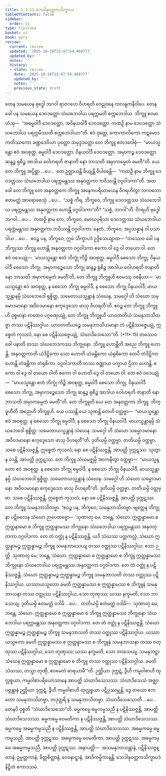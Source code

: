 ```yaml
---
title: 1.2.11 ဘေဒါနုဝတ္တကသိက္ခာပဒ
tableOfContents: false
sidebar:
  order: 11
type: tipitaka
basket: vi
book: para
review:
  current: review
  updated: '2025-10-18T23:47:54.468777'
  updated_by: ''
  notes: ''
  history:
  - state: review
    date: '2025-10-18T23:47:54.468777'
    updated_by: ''
    notes: ''
    previous_state: draft
---
```



<DynamicBreadcrumb />


<ReviewStatus review={frontmatter.review} showDetails={true} />

<HypothesisAnnotation frontmatter={frontmatter} />

<Division number="417" book="para" e="ch" v="1" p="267">

<Paragraph number="1704" book="para">
တေန သမယေန ဗုဒ္ဓေါ ဘဂဝါ ရာဇဂဟေ ဝိဟရတိ ဝေဠုဝနေ ကလန္ဒကနိဝါပေ. တေန ခေါ ပန သမယေန ဒေဝဒတ္တော သံဃဘေဒါယ ပရက္ကမတိ စက္ကဘေဒါယ. ဘိက္ခူ ဧဝမာဟံသု—  “အဓမ္မဝါဒီ ဒေဝဒတ္တော, အဝိနယဝါဒီ ဒေဝဒတ္တော. ကထဉှိ နာမ ဒေဝဒတ္တော သံဃဘေဒါယ ပရက္ကမိဿတိ စက္ကဘေဒါယာ”တိ. ဧဝံ ဝုတ္တေ, ကောကာလိကော ကဋမောဒကတိဿကော ခဏ္ဍဒေဝိယာ ပုတ္တော သမုဒ္ဒဒတ္တော တေ ဘိက္ခူ ဧတဒဝေါစုံ—  “မာယသ္မန္တော ဧဝံ အဝစုတ္ထ. ဓမ္မဝါဒီ ဒေဝဒတ္တော, ဝိနယဝါဒီ ဒေဝဒတ္တော. အမှာကဉ္စ ဒေဝဒတ္တော ဆန္ဒဉ္စ ရုစိဉ္စ အာဒါယ ဝေါဟရတိ ဇာနာတိ နော ဘာသတိ အမှာကမ္ပေတံ ခမတီ”တိ. ယေ တေ ဘိက္ခူ အပ္ပိစ္ဆာ …ပေ…  တေ ဥဇ္ဈာယန္တိ ခိယျန္တိ ဝိပါစေန္တိ—  “ကထဉှိ နာမ ဘိက္ခူ ဒေဝဒတ္တဿ သံဃဘေဒါယ ပရက္ကမန္တဿ အနုဝတ္တကာ ဘဝိဿန္တိ ဝဂ္ဂဝါဒကာ”တိ.
</Paragraph>

<Paragraph number="1705" book="para">
အထ ခေါ တေ ဘိက္ခူ တေ အနုဝတ္တကေ ဘိက္ခူ အနေကပရိယာယေန ဝိဂရဟိတွာ ဘဂဝတော ဧတမတ္ထံ အာရောစေသုံ …ပေ…  “သစ္စံ ကိရ, ဘိက္ခဝေ, ဘိက္ခူ ဒေဝဒတ္တဿ သံဃဘေဒါယ ပရက္ကမန္တဿ အနုဝတ္တကာ ဟောန္တိ ဝဂ္ဂဝါဒကာ”တိ? “သစ္စံ, ဘဂဝါ”တိ. ဝိဂရဟိ ဗုဒ္ဓေါ ဘဂဝါ …ပေ…  ကထဉှိ နာမ တေ, ဘိက္ခဝေ, မောဃပုရိသာ ဒေဝဒတ္တဿ သံဃဘေဒါယ ပရက္ကမန္တဿ အနုဝတ္တကာ ဘဝိဿန္တိ ဝဂ္ဂဝါဒကာ. နေတံ, ဘိက္ခဝေ, အပ္ပသန္နာနံ ဝါ ပသာဒါယ …ပေ…  ဧဝဉ္စ ပန, ဘိက္ခဝေ, ဣမံ သိက္ခာပဒံ ဥဒ္ဒိသေယျာထ—
</Paragraph>

</Division>
<Division number="418" book="para" e="ch" v="1" p="268">

<Paragraph number="1706" book="para">
<Emphasis>“တဿေဝ ခေါ ပန ဘိက္ခုဿ ဘိက္ခူ ဟောန္တိ အနုဝတ္တကာ ဝဂ္ဂဝါဒကာ ဧကော ဝါ ဒွေ ဝါ တယော ဝါ. တေ ဧဝံ ဝဒေယျုံ—  ‘မာယသ္မန္တော ဧတံ ဘိက္ခုံ ကိဉ္စိ အဝစုတ္ထ. ဓမ္မဝါဒီ စေသော ဘိက္ခု, ဝိနယဝါဒီ စေသော ဘိက္ခု. အမှာကဉ္စေသော ဘိက္ခု ဆန္ဒဉ္စ ရုစိဉ္စ အာဒါယ ဝေါဟရတိ ဇာနာတိ နော ဘာသတိ အမှာကမ္ပေတံ ခမတီ’တိ, တေ ဘိက္ခူ ဘိက္ခူဟိ ဧဝမဿု ဝစနီယာ—  ‘မာယသ္မန္တော ဧဝံ အဝစုတ္ထ, န စေသော ဘိက္ခု ဓမ္မဝါဒီ, န စေသော ဘိက္ခု ဝိနယဝါဒီ, မာယသ္မန္တာနမ္ပိ သံဃဘေဒေါ ရုစ္စိတ္ထ, သမေတာယသ္မန္တာနံ သံဃေန, သမဂ္ဂေါ ဟိ သံဃော သမ္မောဒမာနော အဝိဝဒမာနော ဧကုဒ္ဒေသော ဖာသု ဝိဟရတီ’တိ. ဧဝဉ္စ တေ ဘိက္ခူ ဘိက္ခူဟိ ဝုစ္စမာနာ တထေဝ ပဂ္ဂဏှေယျုံ, တေ ဘိက္ခူ ဘိက္ခူဟိ ယာဝတတိယံ သမနုဘာသိတဗ္ဗာ တဿ ပဋိနိဿဂ္ဂါယ. ယာဝတတိယဉ္စေ သမနုဘာသိယမာနာ တံ ပဋိနိဿဇ္ဇေယျုံ, ဣစ္စေတံ ကုသလံ, နော စေ ပဋိနိဿဇ္ဇေယျုံ, သံဃာဒိသေသော”</Emphasis>တိ. (*11*:<Emphasis>15</Emphasis>)
</Paragraph>

</Division>
<Division number="419" book="para" e="ch" v="1" p="268">

<Paragraph number="1707" book="para">
<Emphasis>တဿေဝ ခေါ ပနာ</Emphasis>တိ တဿ သံဃဘေဒကဿ ဘိက္ခုနော.
</Paragraph>

<Paragraph number="1708" book="para">
<Emphasis>ဘိက္ခူ ဟောန္တီ</Emphasis>တိ အညေ ဘိက္ခူ ဟောန္တိ.
</Paragraph>

<Paragraph number="1709" book="para">
<Emphasis>အနုဝတ္တကာ</Emphasis>တိ ယံဒိဋ္ဌိကော သော ဟောတိ ယံခန္တိကော ယံရုစိကော တေပိ တံဒိဋ္ဌိကာ ဟောန္တိ တံခန္တိကာ တံရုစိကာ.
</Paragraph>

<Paragraph number="1710" book="para">
<Emphasis>ဝဂ္ဂဝါဒကာ</Emphasis>တိ တဿ ဝဏ္ဏာယ ပက္ခာယ ဌိတာ ဟောန္တိ.
</Paragraph>

<Paragraph number="1711" book="para">
<Emphasis>ဧကော ဝါ ဒွေ ဝါ တယော ဝါ</Emphasis>တိ ဧကော ဝါ ဟောတိ ဒွေ ဝါ တယော ဝါ. တေ ဧဝံ ဝဒေယျုံ—  “မာယသ္မန္တော ဧတံ ဘိက္ခုံ ကိဉ္စိ အဝစုတ္ထ, ဓမ္မဝါဒီ စေသော ဘိက္ခု, ဝိနယဝါဒီ စေသော ဘိက္ခု, အမှာကဉ္စေသော ဘိက္ခု ဆန္ဒဉ္စ ရုစိဉ္စ အာဒါယ ဝေါဟရတိ ဇာနာတိ နော ဘာသတိ အမှာကမ္ပေတံ ခမတီ”တိ.
</Paragraph>

<Paragraph number="1712" book="para">
<Emphasis>တေ ဘိက္ခူ</Emphasis>တိ ယေ တေ အနုဝတ္တကာ ဘိက္ခူ.
</Paragraph>

<Paragraph number="1713" book="para">
<Emphasis>ဘိက္ခူဟီ</Emphasis>တိ အညေဟိ ဘိက္ခူဟိ.
</Paragraph>

<Paragraph number="1714" book="para">
ယေ ပဿန္တိ ယေ သုဏန္တိ တေဟိ ဝတ္တဗ္ဗာ—  “မာယသ္မန္တော ဧဝံ အဝစုတ္ထ. န စေသော ဘိက္ခု ဓမ္မဝါဒီ, န စေသော ဘိက္ခု ဝိနယဝါဒီ. မာယသ္မန္တာနမ္ပိ သံဃဘေဒေါ ရုစ္စိတ္ထ. သမေတာယသ္မန္တာနံ သံဃေန. သမဂ္ဂေါ ဟိ သံဃော သမ္မောဒမာနော အဝိဝဒမာနော ဧကုဒ္ဒေသော ဖာသု ဝိဟရတီ”တိ. ဒုတိယမ္ပိ ဝတ္တဗ္ဗာ. တတိယမ္ပိ ဝတ္တဗ္ဗာ. သစေ ပဋိနိဿဇ္ဇန္တိ, ဣစ္စေတံ ကုသလံ; နော စေ ပဋိနိဿဇ္ဇန္တိ, အာပတ္တိ ဒုက္ကဋဿ. သုတွာ န ဝဒန္တိ, အာပတ္တိ ဒုက္ကဋဿ. တေ ဘိက္ခူ သံဃမဇ္ဈမ္ပိ အာကဍ္ဎိတွာ ဝတ္တဗ္ဗာ—  “မာယသ္မန္တော ဧဝံ အဝစုတ္ထ. န စေသော ဘိက္ခု ဓမ္မဝါဒီ, န စေသော ဘိက္ခု ဝိနယဝါဒီ. မာယသ္မန္တာနမ္ပိ သံဃဘေဒေါ ရုစ္စိတ္ထ. သမေတာယသ္မန္တာနံ သံဃေန. သမဂ္ဂေါ ဟိ သံဃော သမ္မောဒမာနော အဝိဝဒမာနော ဧကုဒ္ဒေသော ဖာသု ဝိဟရတီ”တိ. ဒုတိယမ္ပိ ဝတ္တဗ္ဗာ. တတိယမ္ပိ ဝတ္တဗ္ဗာ. သစေ ပဋိနိဿဇ္ဇန္တိ, ဣစ္စေတံ ကုသလံ; နော စေ ပဋိနိဿဇ္ဇန္တိ, အာပတ္တိ ဒုက္ကဋဿ. တေ ဘိက္ခူ သမနုဘာသိတဗ္ဗာ. “ဧဝဉ္စ ပန, ဘိက္ခဝေ, သမနုဘာသိတဗ္ဗာ. ဗျတ္တေန ဘိက္ခုနာ ပဋိဗလေန သံဃော ဉာပေတဗ္ဗော—
</Paragraph>

</Division>
<Division number="420" book="para" e="ch" v="1" p="269">

<Paragraph number="1715" book="para">
‘သုဏာတု မေ, ဘန္တေ, သံဃော. ဣတ္ထန္နာမော စ ဣတ္ထနာမော စ ဘိက္ခူ ဣတ္ထန္နာမဿ ဘိက္ခုနော သံဃဘေဒါယ ပရက္ကမန္တဿ အနုဝတ္တကာ ဝဂ္ဂဝါဒကာ. တေ တံ ဝတ္ထုံ န ပဋိနိဿဇ္ဇန္တိ. ယဒိ သံဃဿ ပတ္တကလ္လံ, သံဃော ဣတ္ထန္နာမဉ္စ ဣတ္ထန္နာမဉ္စ ဘိက္ခူ သမနုဘာသေယျ တဿ ဝတ္ထုဿ ပဋိနိဿဂ္ဂါယ. ဧသာ ဉတ္တိ.
</Paragraph>

<Paragraph number="1716" book="para">
သုဏာတု မေ, ဘန္တေ, သံဃော. ဣတ္ထန္နာမော စ ဣတ္ထန္နာမော စ ဘိက္ခူ ဣတ္ထန္နာမဿ ဘိက္ခုနော သံဃဘေဒါယ ပရက္ကမန္တဿ အနုဝတ္တကာ ဝဂ္ဂဝါဒကာ. တေ တံ ဝတ္ထုံ န ပဋိနိဿဇ္ဇန္တိ. သံဃော ဣတ္ထန္နာမဉ္စ ဣတ္ထန္နာမဉ္စ ဘိက္ခူ သမနုဘာသတိ တဿ ဝတ္ထုဿ ပဋိနိဿဂ္ဂါယ. ယဿာယသ္မတော ခမတိ ဣတ္ထန္နာမဿ စ ဣတ္ထန္နာမဿ စ ဘိက္ခူနံ သမနုဘာသနာ တဿ ဝတ္ထုဿ ပဋိနိဿဂ္ဂါယ, သော တုဏှဿ; ယဿ နက္ခမတိ, သော ဘာသေယျ.
</Paragraph>

<Paragraph number="1717" book="para">
ဒုတိယမ္ပိ ဧတမတ္ထံ ဝဒါမိ …ပေ…  တတိယမ္ပိ ဧတမတ္ထံ ဝဒါမိ—  သုဏာတု မေ, ဘန္တေ, သံဃော. ဣတ္ထန္နာမော စ ဣတ္ထန္နာမော စ ဘိက္ခူ ဣတ္ထန္နာမဿ ဘိက္ခုနော သံဃဘေဒါယ ပရက္ကမန္တဿ အနုဝတ္တကာ ဝဂ္ဂဝါဒကာ. တေ တံ ဝတ္ထုံ န ပဋိနိဿဇ္ဇန္တိ. သံဃော ဣတ္ထန္နာမဉ္စ ဣတ္ထန္နာမဉ္စ ဘိက္ခူ သမနုဘာသတိ တဿ ဝတ္ထုဿ ပဋိနိဿဂ္ဂါယ. ယဿာယသ္မတော ခမတိ ဣတ္ထန္နာမဿ စ ဣတ္ထန္နာမဿ စ ဘိက္ခူနံ သမနုဘာသနာ တဿ ဝတ္ထုဿ ပဋိနိဿဂ္ဂါယ, သော တုဏှဿ; ယဿ နက္ခမတိ, သော ဘာသေယျ.
</Paragraph>

<Paragraph number="1718" book="para">
သမနုဘဋ္ဌာ သံဃေန ဣတ္ထန္နာမော စ ဣတ္ထန္နာမော စ ဘိက္ခူ တဿ ဝတ္ထုဿ ပဋိနိဿဂ္ဂါယ. ခမတိ သံဃဿ, တသ္မာ တုဏှီ, ဧဝမေတံ ဓာရယာမီ’”တိ.
</Paragraph>

</Division>
<Division number="421" book="para" e="ch" v="1" p="270">

<Paragraph number="1719" book="para">
ဉတ္တိယာ ဒုက္ကဋံ, ဒွီဟိ ကမ္မဝါစာဟိ ထုလ္လစ္စယာ, ကမ္မဝါစာပရိယောသာနေ အာပတ္တိ သံဃာဒိသေသဿ. သံဃာဒိသေသံ အဇ္ဈာပဇ္ဇန္တာနံ ဉတ္တိယာ ဒုက္ကဋံ, ဒွီဟိ ကမ္မဝါစာဟိ ထုလ္လစ္စယာ ပဋိပ္ပဿမ္ဘန္တိ. ဒွေ တယော ဧကတော သမနုဘာသိတဗ္ဗာ, တဒုတ္တရိ န သမနုဘာသိတဗ္ဗာ.
</Paragraph>

<Paragraph number="1720" book="para">
<Emphasis>သံဃာဒိသေသော</Emphasis>တိ …ပေ…  တေနပိ ဝုစ္စတိ “သံဃာဒိသေသော”တိ.
</Paragraph>

</Division>
<Division number="422" book="para" e="ch" v="1" p="270">

<Paragraph number="1721" book="para">
ဓမ္မကမ္မေ ဓမ္မကမ္မသညီ န ပဋိနိဿဇ္ဇန္တိ, အာပတ္တိ သံဃာဒိသေသဿ.
</Paragraph>

<Paragraph number="1722" book="para">
ဓမ္မကမ္မေ ဝေမတိကာ န ပဋိနိဿဇ္ဇန္တိ, အာပတ္တိ သံဃာဒိသေသဿ.
</Paragraph>

<Paragraph number="1723" book="para">
ဓမ္မကမ္မေ အဓမ္မကမ္မသညီ န ပဋိနိဿဇ္ဇန္တိ, အာပတ္တိ သံဃာဒိသေသဿ.
</Paragraph>

<Paragraph number="1724" book="para">
အဓမ္မကမ္မေ ဓမ္မကမ္မသညီ, အာပတ္တိ ဒုက္ကဋဿ.
</Paragraph>

<Paragraph number="1725" book="para">
အဓမ္မကမ္မေ ဝေမတိကာ, အာပတ္တိ ဒုက္ကဋဿ.
</Paragraph>

<Paragraph number="1726" book="para">
အဓမ္မကမ္မေ အဓမ္မကမ္မသညီ, အာပတ္တိ ဒုက္ကဋဿ.
</Paragraph>

</Division>
<Division number="423" book="para" e="ch" v="1" p="270">

<Paragraph number="1727" book="para">
အနာပတ္တိ—  အသမနုဘာသန္တာနံ, ပဋိနိဿဇ္ဇန္တာနံ, ဥမ္မတ္တကာနံ, ခိတ္တစိတ္တာနံ, ဝေဒနာဋ္ဋာနံ, အာဒိကမ္မိကာနန္တိ.

</Paragraph>
</Division>

<Paragraph number="1728" type="center" book="para">
ဘေဒါနုဝတ္တကသိက္ခာပဒံ နိဋ္ဌိတံ ဧကာဒသမံ.
</Paragraph>